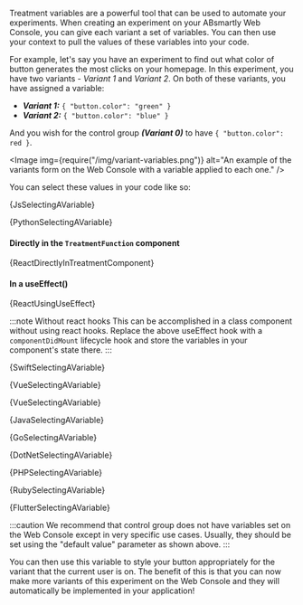 












Treatment variables are a powerful tool that can be used to automate your experiments.
When creating an experiment on your ABsmartly Web Console, you can give each variant
a set of variables. You can then use your context to pull the values of these variables
into your code.

For example, let's say you have an experiment to find out what color of
button generates the most clicks on your homepage. In this experiment, you have
two variants - _Variant 1_ and _Variant 2_. On both of these variants, you
have assigned a variable:

- **_Variant 1:_** `{ "button.color": "green" }`
- **_Variant 2:_** `{ "button.color": "blue" }`

And you wish for the control group **_(Variant 0)_** to have `{ "button.color": red }`.

<Image
  img={require("/img/variant-variables.png")}
  alt="An example of the variants form on the Web Console with a variable applied to each one."
/>

You can select these values in your code like so:

<Tabs groupId="language">

<TabItem value="js" label="Javascript">

<CodeBlock language="js">{JsSelectingAVariable}</CodeBlock>

<ConfigApi />

</TabItem>

<TabItem value="python" label="Python3">

<CodeBlock language="py">{PythonSelectingAVariable}</CodeBlock>

</TabItem>

<TabItem value="react" label="React">

#### Directly in the `TreatmentFunction` component

<CodeBlock language="jsx">{ReactDirectlyInTreatmentComponent}</CodeBlock>

#### In a useEffect()

<CodeBlock language="jsx">{ReactUsingUseEffect}</CodeBlock>

:::note Without react hooks
This can be accomplished in a class component without using react hooks.
Replace the above useEffect hook with a `componentDidMount` lifecycle hook and
store the variables in your component's state there.
:::

</TabItem>

<TabItem value="swift" label="Swift">

<CodeBlock language="swift">{SwiftSelectingAVariable}</CodeBlock>

</TabItem>

<TabItem value="vue" label="Vue2">

<CodeBlock language="js">{VueSelectingAVariable}</CodeBlock>

</TabItem>

<TabItem value="vue3" label="Vue3">

<CodeBlock language="js">{VueSelectingAVariable}</CodeBlock>

</TabItem>

<TabItem value="java" label="Java">

<CodeBlock language="java">{JavaSelectingAVariable}</CodeBlock>

</TabItem>

<TabItem value="go" label="Go">

<CodeBlock language="go">{GoSelectingAVariable}</CodeBlock>

</TabItem>

<TabItem value="dotnet" label=".NET">

<CodeBlock language="csharp">{DotNetSelectingAVariable}</CodeBlock>

</TabItem>

<TabItem value="php" label="PHP">

<CodeBlock language="php">{PHPSelectingAVariable}</CodeBlock>

</TabItem>

<TabItem value="ruby" label="Ruby">

<CodeBlock language="ruby">{RubySelectingAVariable}</CodeBlock>

</TabItem>

<TabItem value="flutter" label="Flutter/Dart">

<CodeBlock language="dart">{FlutterSelectingAVariable}</CodeBlock>

</TabItem>

</Tabs>

:::caution
We recommend that control group does not have variables set on the Web
Console except in very specific use cases. Usually, they should be set using
the "default value" parameter as shown above.
:::

You can then use this variable to style your button appropriately for the
variant that the current user is on. The benefit of this is that you can now
make more variants of this experiment on the Web Console and they will
automatically be implemented in your application!
